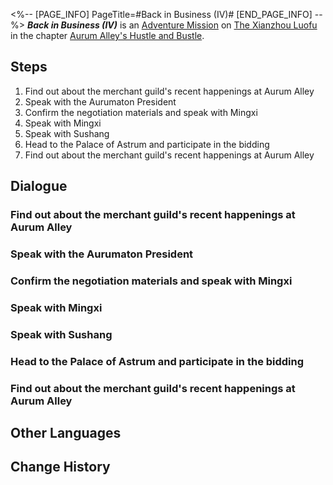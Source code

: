 <%-- [PAGE_INFO]
PageTitle=#Back in Business (IV)#
[END_PAGE_INFO] --%>
{{Stub|Dialogue.}}
{{Mission Infobox
|id            = 8003211
|title         = 
|image         = <!--Mission Back in Business (IV).png-->
|type          = Adventure
|event_name    = 
|chapter       = Aurum Alley's Hustle and Bustle
|requirements  = [[Adventure Mission]] ''[[Back in Business (IV)]]'' completed
|summary       = <!--official mission summary from Fate's Atlas-->
|characters    = Trailblazer
|startLocation = [[The Xianzhou Luofu]] - [[Aurum Alley]]
|world         = The Xianzhou Luofu
|area          = Aurum Alley
|prev          = 
|next          = ???
|rewards       = Trailblaze EXP*200; Stellar Jade*40; Traveler's Guide*5; Lost Crystal*5; "Paean of Indulgence"*1 { text = "Paean of Indulgence" }; Credit*45,000
}}
'''''Back in Business (IV)''''' is an [[Adventure Mission]] on [[The Xianzhou Luofu]] in the chapter [[Aurum Alley's Hustle and Bustle]].

==Steps==
# Find out about the merchant guild's recent happenings at Aurum Alley
# Speak with the Aurumaton President
# Confirm the negotiation materials and speak with Mingxi
# Speak with Mingxi
# Speak with Sushang
# Head to the Palace of Astrum and participate in the bidding
# Find out about the merchant guild's recent happenings at Aurum Alley

<!--
==Gameplay Notes==

--><!--
==Trial Character==

-->
==Dialogue==
{{Stub Dialogue}}

===Find out about the merchant guild's recent happenings at Aurum Alley===
{{Mission Description|type=adventure|location=Aurum Alley|There should be new developments at Aurum Alley. Would you like to go back and check it out?<br />Visit Aurum Alley regularly}}
{{Dialogue Start}}
:{{tx}}
{{Dialogue End}}

===Speak with the Aurumaton President===
{{Mission Description|type=adventure|location=Aurum Alley|update|You'll be bidding on behalf of the Aurum Alley Merchant Guild soon. The Aurumaton President wishes to speak with you.<br />Now that you think about it, the Aurumaton President placed such an important mission in your hands because he trusts you. Listen to what he has to say.}}
{{Dialogue Start}}
:{{tx}}
{{Dialogue End}}

===Confirm the negotiation materials and speak with Mingxi===
{{Mission Description|type=adventure|location=Central Starskiff Haven|update|The time of negotiations is drawing near. You should go over your negotiation materials first.<br />Confirm your negotiation materials with Miss Secretary and strive to claim the advantage in the upcoming clash of words.}}
{{Dialogue Start}}
:{{tx}}
{{Dialogue End}}

===Speak with Mingxi===
{{Mission Description|type=adventure|location=Central Starskiff Haven|update|The open bidding in the Palace of Astrum for the Commercial District has concluded. As for whether all your hard work thus far will pay dividends, that needs to wait until the Palace of Astrum makes its formal announcements.<br />Mingxi doesn't seem to be herself. Go ask her if anything is going on.}}
{{Dialogue Start}}
:{{tx}}
{{Dialogue End}}

===Speak with Sushang===
{{Mission Description|type=adventure|location=Central Starskiff Haven|update|The open bidding in the Palace of Astrum for the Commercial District has concluded. As for whether all your hard work thus far will pay dividends, that needs to wait until the Palace of Astrum makes its formal announcements.<br />The ever-martial Sushang probably never expected that she would end up as a negotiator one day. Find her and speak with her.}}
{{Dialogue Start}}
:{{tx}}
{{Dialogue End}}

===Head to the Palace of Astrum and participate in the bidding===
{{Mission Description|type=adventure|location=Palace of Astrum|update|Yukong has long been waiting at the Palace of Astrum.<br />You have obtained enough funding. You can now bid for the Aurum Alley area against the IPC.}}
{{Dialogue Start}}
:{{tx}}
{{Dialogue End}}

===Find out about the merchant guild's recent happenings at Aurum Alley===
{{Mission Description|type=adventure|location=Aurum Alley|update|There should be new developments at Aurum Alley. Would you like to go back and check it out?<br />Visit Aurum Alley regularly}}
{{Dialogue Start}}
:{{tx}}
{{Dialogue End}}

==Other Languages==
{{Other Languages
|en   = Back in Business (IV)
|zhs  = 金戺重喧•其四
|zht  = 金戺重喧•其四
|ja   = 金庭、喧騒を重ねて・その4
|ko   = 다시 부흥하는 금빛•4
|es   = De nuevo en activo&nbsp;IV
|fr   = Les affaires reprennent (IV)
|ru   = Снова в деле IV
|th   = คืนสู่ความรุ่งเรือง 4
|vi   = Huyên Náo Trở Lại 4
|de   = Wieder im Geschäft 4
|id   = Hiruk Pikuk yang Kembali Bergaung 4
|pt   = De Volta aos Negócios (IV)
}}

==Change History==
{{Change History|1.3}}
